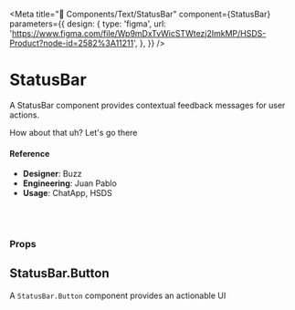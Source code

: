 
<Meta
  title="🧬 Components/Text/StatusBar"
  component={StatusBar}
  parameters={{
    design: {
      type: 'figma',
      url:
        'https://www.figma.com/file/Wp9mDxTvWicSTWtezj2ImkMP/HSDS-Product?node-id=2582%3A11211',
    },
  }}
/>

# StatusBar

A StatusBar component provides contextual feedback messages for user actions.

<Preview>
  <Story name="default">
    <StatusBar
      isOpen
      closeOnClick={boolean('closeOnClick', false)}
      status={select(
        'Status',
        {
          error: 'error',
          info: 'info',
          success: 'success',
          warning: 'warning',
        },
        'info'
      )}
      theme={select(
        'Theme',
        {
          light: 'light',
          bold: 'bold',
        },
        'light'
      )}
      onClick={action('onClick')}
      onOpen={action('onOpen')}
      onClose={action('onClose')}
    >
      How about that uh? <StatusBar.Button>Let's go there</StatusBar.Button>
    </StatusBar>
  </Story>
</Preview>

#### Reference

- **Designer**: Buzz
- **Engineering**: Juan Pablo
- **Usage**: ChatApp, HSDS

<br />
<br />

### Props

<Props of={StatusBar} />

## StatusBar.Button

A `StatusBar.Button` component provides an actionable UI

<Props of={StatusBar.Button} />
